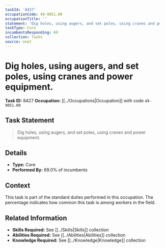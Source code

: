 ```yaml
---
taskId: '8427'
occupationCode: 49-9051.00
occupationTitle: ''
statement: 'Dig holes, using augers, and set poles, using cranes and power equipment.'
taskType: Core
incumbentsResponding: 69
collection: Tasks
source: onet
---
```

# Dig holes, using augers, and set poles, using cranes and power equipment.

**Task ID:** 8427
**Occupation:** [[../Occupations|Occupation]] with code `49-9051.00`

## Task Statement

> Dig holes, using augers, and set poles, using cranes and power equipment.

## Details

- **Type:** Core
- **Performed By:** 69.0% of incumbents

## Context

This task is part of the standard duties performed in this occupation. The percentage indicates how common this task is among workers in the field.

## Related Information

- **Skills Required:** See [[../Skills|Skills]] collection
- **Abilities Required:** See [[../Abilities|Abilities]] collection
- **Knowledge Required:** See [[../Knowledge|Knowledge]] collection
